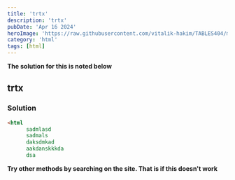 ```yaml
---
title: 'trtx'
description: 'trtx'
pubDate: 'Apr 16 2024'
heroImage: 'https://raw.githubusercontent.com/vitalik-hakim/TABLES404/main/error_b/HTML.png'
category: 'html'
tags: [html]
---
```


**The solution for this is noted below**

## trtx

### Solution

```html
<html
      sadmlasd
      sadmals
      daksdmkad
      aakdanskkkda
      dsa
```

**Try other methods by searching on the site. That is if this doesn't work**

